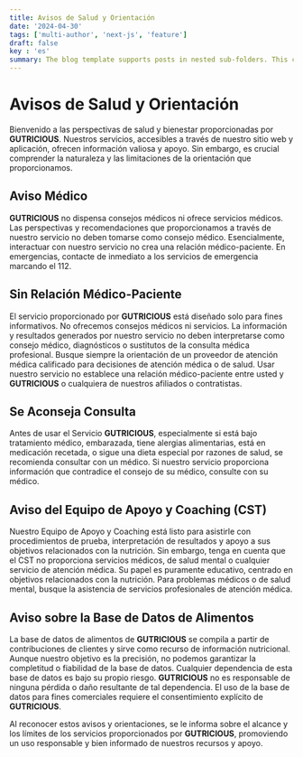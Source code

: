 ```yaml
---
title: Avisos de Salud y Orientación
date: '2024-04-30'
tags: ['multi-author', 'next-js', 'feature']
draft: false
key : 'es'
summary: The blog template supports posts in nested sub-folders. This can be used to group posts of similar content e.g. a multi-part course.
---
```


# Avisos de Salud y Orientación

Bienvenido a las perspectivas de salud y bienestar proporcionadas por **GUTRICIOUS**. Nuestros servicios, accesibles a través de nuestro sitio web y aplicación, ofrecen información valiosa y apoyo. Sin embargo, es crucial comprender la naturaleza y las limitaciones de la orientación que proporcionamos.

## Aviso Médico

**GUTRICIOUS** no dispensa consejos médicos ni ofrece servicios médicos. Las perspectivas y recomendaciones que proporcionamos a través de nuestro servicio no deben tomarse como consejo médico. Esencialmente, interactuar con nuestro servicio no crea una relación médico-paciente. En emergencias, contacte de inmediato a los servicios de emergencia marcando el 112.

## Sin Relación Médico-Paciente

El servicio proporcionado por **GUTRICIOUS** está diseñado solo para fines informativos. No ofrecemos consejos médicos ni servicios. La información y resultados generados por nuestro servicio no deben interpretarse como consejo médico, diagnósticos o sustitutos de la consulta médica profesional. Busque siempre la orientación de un proveedor de atención médica calificado para decisiones de atención médica o de salud. Usar nuestro servicio no establece una relación médico-paciente entre usted y **GUTRICIOUS** o cualquiera de nuestros afiliados o contratistas.

## Se Aconseja Consulta

Antes de usar el Servicio **GUTRICIOUS**, especialmente si está bajo tratamiento médico, embarazada, tiene alergias alimentarias, está en medicación recetada, o sigue una dieta especial por razones de salud, se recomienda consultar con un médico. Si nuestro servicio proporciona información que contradice el consejo de su médico, consulte con su médico.

## Aviso del Equipo de Apoyo y Coaching (CST)

Nuestro Equipo de Apoyo y Coaching está listo para asistirle con procedimientos de prueba, interpretación de resultados y apoyo a sus objetivos relacionados con la nutrición. Sin embargo, tenga en cuenta que el CST no proporciona servicios médicos, de salud mental o cualquier servicio de atención médica. Su papel es puramente educativo, centrado en objetivos relacionados con la nutrición. Para problemas médicos o de salud mental, busque la asistencia de servicios profesionales de atención médica.

## Aviso sobre la Base de Datos de Alimentos

La base de datos de alimentos de **GUTRICIOUS** se compila a partir de contribuciones de clientes y sirve como recurso de información nutricional. Aunque nuestro objetivo es la precisión, no podemos garantizar la completitud o fiabilidad de la base de datos. Cualquier dependencia de esta base de datos es bajo su propio riesgo. **GUTRICIOUS** no es responsable de ninguna pérdida o daño resultante de tal dependencia. El uso de la base de datos para fines comerciales requiere el consentimiento explícito de **GUTRICIOUS**.

Al reconocer estos avisos y orientaciones, se le informa sobre el alcance y los límites de los servicios proporcionados por **GUTRICIOUS**, promoviendo un uso responsable y bien informado de nuestros recursos y apoyo.